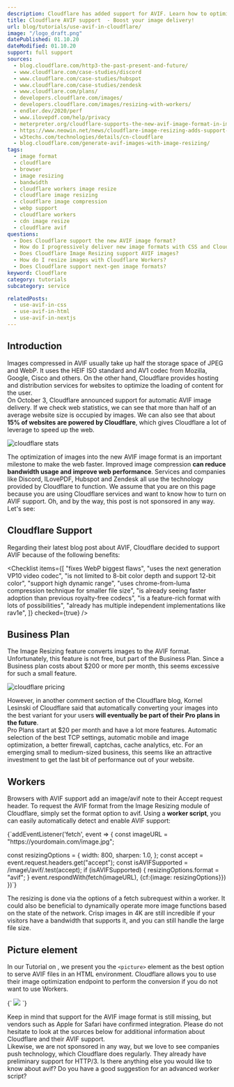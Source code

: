 ```yaml
---
description: Cloudflare has added support for AVIF. Learn how to optimize images and convert them on demand.
title: Cloudflare AVIF support  - Boost your image delivery!
url: blog/tutorials/use-avif-in-cloudflare/
image: "/logo_draft.png"
datePublished: 01.10.20
dateModified: 01.10.20
support: full support
sources:
  - blog.cloudflare.com/http3-the-past-present-and-future/
  - www.cloudflare.com/case-studies/discord
  - www.cloudflare.com/case-studies/hubspot
  - www.cloudflare.com/case-studies/zendesk
  - www.cloudflare.com/plans/
  - developers.cloudflare.com/images/
  - developers.cloudflare.com/images/resizing-with-workers/
  - endler.dev/2020/perf
  - www.ilovepdf.com/help/privacy
  - meterpreter.org/cloudflare-supports-the-new-avif-image-format-in-image-resizing/
  - https://www.neowin.net/news/cloudflare-image-resizing-adds-support-for-avif-images//
  - w3techs.com/technologies/details/cn-cloudflare
  - blog.cloudflare.com/generate-avif-images-with-image-resizing/
tags:
  - image format
  - cloudflare
  - browser
  - image resizing
  - bandwidth
  - cloudflare workers image resize
  - cloudflare image resizing
  - cloudflare image compression
  - webp support
  - cloudflare workers
  - cdn image resize
  - cloudflare avif
questions:
  - Does Cloudflare support the new AVIF image format?
  - How do I progressively deliver new image formats with CSS and Cloudflare Workers?
  - Does Cloudflare Image Resizing support AVIF images?
  - How do I resize images with Cloudflare Workers?
  - Does Cloudflare support next-gen image formats?
keyword: Cloudflare
category: tutorials
subcategory: service

relatedPosts:
  - use-avif-in-css
  - use-avif-in-html
  - use-avif-in-nextjs
---
```


## Introduction

Images compressed in AVIF usually take up half the storage space of JPEG and WebP. It uses the HEIF ISO standard and AV1 codec from Mozilla, Google, Cisco and others. On the other hand, Cloudflare provides hosting and distribution services for websites to optimize the loading of content for the user.  
On October 3, Cloudflare announced support for automatic AVIF image delivery. If we check web statistics, we can see that more than half of an average website size is occupied by images. We can also see that about **15% of websites are powered by Cloudflare**, which gives Cloudflare a lot of leverage to speed up the web.

<Image url="cloudflare-stats" alt="cloudflare stats" />

The optimization of images into the new AVIF image format is an important milestone to make the web faster. Improved image compression **can reduce bandwidth usage and improve web performance**. Services and companies like Discord, ILovePDF, Hubspot and Zendesk all use the technology provided by Cloudflare to function. We assume that you are on this page because you are using Cloudflare services and want to know how to turn on AVIF support. Oh, and by the way, this post is not sponsored in any way. Let's see:

## Cloudflare Support

Regarding their latest blog post about AVIF, Cloudflare decided to support AVIF because of the following benefits:

<Checklist
  items={[
    "fixes WebP biggest flaws",
    "uses the next generation VP10 video codec",
    "is not limited to 8-bit color depth and support 12-bit color",
    "support high dynamic range",
    "uses chrome-from-luma compression technique for smaller file size",
    "is already seeing faster adoption than previous royalty-free codecs",
    "is a feature-rich format with lots of possibilities",
    "already has multiple independent implementations like rav1e",
  ]}
  checked={true}
/>

## Business Plan

The Image Resizing feature converts images to the AVIF format. Unfortunately, this feature is not free, but part of the Business Plan. Since a Business plan costs about $200 or more per month, this seems excessive for such a small feature.

<Image url="cloudflare-pricing" alt="cloudflare pricing" />

However, in another comment section of the Cloudflare blog, Kornel Lesinski of Cloudflare said that automatically converting your images into the best variant for your users **will eventually be part of their Pro plans in the future**.  
Pro Plans start at $20 per month and have a lot more features. Automatic selection of the best TCP settings, automatic mobile and image optimization, a better firewall, captchas, cache analytics, etc. For an emerging small to medium-sized business, this seems like an attractive investment to get the last bit of performance out of your website.

## Workers

Browsers with AVIF support add an image/avif note to their Accept request header. To request the AVIF format from the Image Resizing module of Cloudflare, simply set the format option to avif. Using a **worker script**, you can easily automatically detect and enable AVIF support:

<Syntax language="javascript">
  {`addEventListener('fetch', event => {
  const imageURL = "https://yourdomain.com/image.jpg";
  
  const resizingOptions = {
    width: 800,
    sharpen: 1.0,
  };
  const accept = event.request.headers.get("accept");
  const isAVIFSupported = /image\\/avif/.test(accept);
  if (isAVIFSupported) {
    resizingOptions.format = "avif";
  }
  event.respondWith(fetch(imageURL), {cf:{image: resizingOptions}})
})`}
</Syntax>

The resizing is done via the options of a fetch subrequest within a worker. It could also be beneficial to dynamically operate more image functions based on the state of the network. Crisp images in 4K are still incredible if your visitors have a bandwidth that supports it, and you can still handle the large file size.

## Picture element

In our Tutorial on <Link href="/blog/tutorials/use-avif-in-html/" text="how to use avif in HTML" />, we present you the `<picture>` element as the best option to serve AVIF files in an HTML environment. Cloudflare allows you to use their image optimization endpoint to perform the conversion if you do not want to use Workers.

<Syntax language="html">
  {`<picture>
    <source type="image/avif" 
            srcset="/cdn-cgi/image/format=avif/image.jpg">
    <img src="/image.jpg">
</picture>`}
</Syntax>

Keep in mind that support for the AVIF image format is still missing, but vendors such as Apple for Safari have confirmed integration. Please do not hesitate to look at the sources below for additional information about Cloudflare and their AVIF support.  
Likewise, we are not sponsored in any way, but we love to see companies push technology, which Cloudflare does regularly. They already have preliminary support for HTTP/3\. Is there anything else you would like to know about avif? Do you have a good suggestion for an advanced worker script? <Link href="twitter.com/jschmitz97" text="Tell us on Justin's Twitter." />
